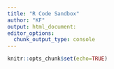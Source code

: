 ```yaml
---
title: "R Code Sandbox"
author: "KF"
output: html_document:
editor_options: 
  chunk_output_type: console
---
```


```r
knitr::opts_chunk$set(echo=TRUE)
```
